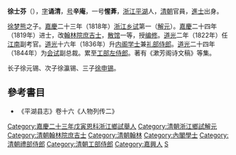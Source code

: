 '''徐士芬'''（{{bd|1791年||1848年||Xu徐}}），[[表字|字]]'''诵清'''，[[号|号]]'''辛庵'''，一号'''惺葊'''，[[浙江|浙江]][[平湖|平湖]]人，[[清朝|清朝]]官員，[[進士|進士]]出身。

[[徐梦熊|徐梦熊]]之子。[[嘉慶|嘉慶]]二十三年（1818年）[[浙江|浙江]][[乡试|乡试]]第一（[[解元|解元]]）。[[嘉慶|嘉慶]]二十四年（1819年）进士，改[[翰林院庶吉士|翰林院庶吉士]]，[[散馆|散馆]]一等，授[[编修|编修]]。[[道光|道光]]二年（1822年）任[[江南|江南]]副考官。[[道光|道光]]十六年（1836年）升[[内阁学士|内阁学士]]兼[[礼部侍郎|礼部侍郎]]。[[道光|道光]]二十四年（1844年）为[[会试|会试]]副总裁。累至[[工部左侍郎|工部左侍郎]]。著有《漱芳阁诗文稿》等集。

长子徐元锡、次子徐瀛锡、三子[[徐申锡|徐申锡]]。

== 參考書目 ==
* 《平湖县志》卷十六《人物列传二》

{{嘉慶二十四年己卯恩科殿試金榜}}
{{DEFAULTSORT:Xu徐}}

[[Category:嘉慶二十三年戊寅恩科浙江鄉試舉人|Category:嘉慶二十三年戊寅恩科浙江鄉試舉人]]
[[Category:清朝浙江鄉試解元|Category:清朝浙江鄉試解元]]
[[Category:清朝翰林院庶吉士|Category:清朝翰林院庶吉士]]
[[Category:清朝翰林|Category:清朝翰林]]
[[Category:內閣學士|Category:內閣學士]]
[[Category:清朝禮部侍郎|Category:清朝禮部侍郎]]
[[Category:清朝工部侍郎|Category:清朝工部侍郎]]
[[Category:嘉興人|Category:嘉興人]]
[[Category:徐姓|S]]